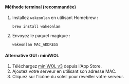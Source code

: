 <h4>Méthode terminal (recommandée)</h4>

1. Installez `wakeonlan` en utilisant Homebrew :

   ```
   brew install wakeonlan
   ```

2. Envoyez le paquet magique :

   ```
   wakeonlan MAC_ADDRESS
   ```

<h4>Alternative GUI : miniWOL</h4>

1. Téléchargez [miniWOL v3](https://apps.apple.com/app/miniwol/id6474282023) depuis l'App Store.
2. Ajoutez votre serveur en utilisant son adresse MAC.
3. Cliquez sur l'icône du soleil pour réveiller votre serveur.
